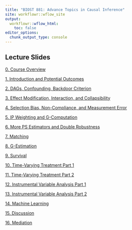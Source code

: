 ```yaml
---
title: "BIOST 881: Advance Topics in Causal Inference"
site: workflowr::wflow_site
output:
  workflowr::wflow_html:
    toc: false
editor_options:
  chunk_output_type: console
---
```


## Lecture Slides

[0. Course Overview](slides_2023/0_course_introduction.html) 

[1. Introduction and Potential Outcomes](slides_2023/1_introduction.html)

[2. DAGs, Confounding, Backdoor Criterion](slides_2023/2_dags_confounding.html)

[3. Effect Modification, Interaction, and Collapsibility](slides_2023/3_effect_modification_interaction.html)

[4. Selection Bias, Non-Compliance, and Measurement Error](slides_2023/4_selection_bias.html)

[5. IP Weighting and G-Computation](slides_2023/5_modeling1.html)

[6. More PS Estimators and Double Robustness](slides_2023/6_propensity_scores.html)

[7. Matching](slides_2023/7_matching.html)

[8. G-Estimation](slides_2023/8_g_estimation.html)

[9. Survival](slides_2023/9_survival.html)

[10. Time-Varying Treatment Part 1](slides_2023/10_time_varying_treatment_pt1.html)

[11. Time-Varying Treatment Part 2](slides_2023/11_time_varying_treatment_pt2.html)

[12. Instrumental Variable Analysis Part 1](slides_2023/12_iva_part1.html)

[13. Instrumental Variable Analysis Part 2](slides_2023/13_iva_part2.html)

[14. Machine Learning](slides_2023/14_ml.html)


[15. Discussion](slides_2023/15_discussion.html)

[16. Mediation](slides_2023/16_mediation.html)
